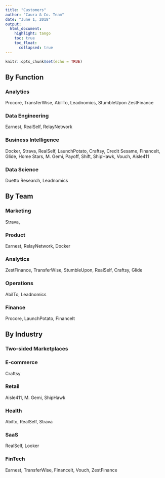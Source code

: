 ```yaml
---
title: "Customers"
author: "Caura & Co. Team"
date: "June 1, 2018"
output:
  html_document:
    highlight: tango
    toc: true
    toc_float:
      collapsed: true
---
```


```r
knitr::opts_chunk$set(echo = TRUE)
```

## By Function

### Analytics

Procore, TransferWise, AbilTo, Leadnomics, StumbleUpon ZestFinance

### Data Engineering

Earnest, RealSelf, RelayNetwork

### Business Intelligence

Docker, Strava, RealSelf, LaunchPotato, Craftsy, Credit Sesame, FinanceIt, Glide, Home Stars, M. Gemi, Payoff, Shift, ShipHawk, Vouch, Aisle411

### Data Science

Duetto Research, Leadnomics

## By Team

### Marketing

Strava, 

### Product

Earnest, RelayNetwork, Docker

### Analytics

ZestFinance, TransferWise, StumbleUpon, RealSelf, Craftsy, Glide

### Operations

AbilTo, Leadnomics

### Finance

Procore, LaunchPotato, FinanceIt

## By Industry

### Two-sided Marketplaces

### E-commerce

Craftsy

### Retail

Aisle411, M. Gemi, ShipHawk

### Health

Abilto, RealSelf, Strava

### SaaS

RealSelf, Looker

### FinTech

Earnest, TransferWise, FinanceIt, Vouch, ZestFinance

